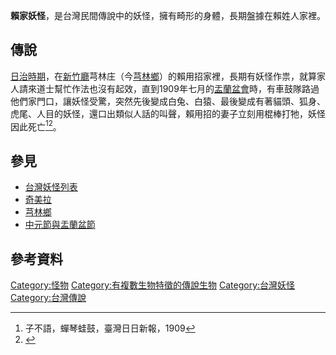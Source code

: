 '''賴家妖怪'''，是台灣民間傳說中的妖怪，擁有畸形的身體，長期盤據在賴姓人家裡。
==傳說==
[[台灣日治時期|日治時期]]，在[[新竹廳|新竹廳]]芎林庄（今[[芎林鄉|芎林鄉]]）的賴用招家裡，長期有妖怪作祟，就算家人請來道士幫忙作法也沒有起效，直到1909年七月的[[中元節與盂蘭盆節|盂蘭盆會]]時，有車鼓隊路過他們家門口，讓妖怪受驚，突然先後變成白兔、白猿、最後變成有著貓頭、狐身、虎尾、人目的妖怪，還口出類似人話的叫聲，賴用招的妻子立刻用棍棒打牠，妖怪因此死亡<ref>子不語，蟬琴蛙鼓，臺灣日日新報，1909</ref><ref name="妖怪臺灣">{{cite book |last= |first= |date=2017年1月5日 |title=狐身、貓頭、虎尾、人目之妖怪 |work=《妖怪臺灣：三百年島嶼奇幻誌‧妖鬼神遊卷》 |url= |location= |publisher=聯經出版公司 |page= |isbn= |author=何敬堯 }}</ref>。
==參見==
*[[台灣妖怪列表|台灣妖怪列表]]
*[[奇美拉|奇美拉]]
*[[芎林鄉|芎林鄉]]
*[[中元節與盂蘭盆節|中元節與盂蘭盆節]]

==參考資料==
{{reflist}}

[[Category:怪物|Category:怪物]]
[[Category:有複數生物特徵的傳說生物|Category:有複數生物特徵的傳說生物]]
[[Category:台灣妖怪|Category:台灣妖怪]]
[[Category:台灣傳說|Category:台灣傳說]]
{{Myth-stub}}